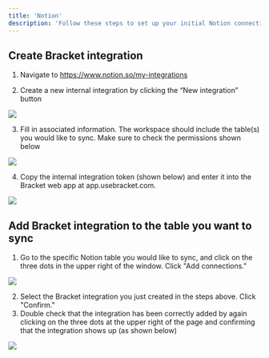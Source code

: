 ```yaml
---
title: 'Notion'
description: 'Follow these steps to set up your initial Notion connection with Bracket'
---
```


## Create Bracket integration

  1. Navigate to https://www.notion.so/my-integrations

  2. Create a new internal integration by clicking the “New integration” button

<Example>
  <img class="rounded-md w-full" src="/img/notion-integration-step-1.png" />
</Example>

3. Fill in associated information. The workspace should include the table(s) you would like to sync. Make sure to check the permissions shown below

<Example>
  <img class="rounded-md w-full" src="/img/notion-integration-step-2.png" />
</Example>

4. Copy the internal integration token (shown below) and enter it into the Bracket web app at app.usebracket.com.

<Example>
  <img class="rounded-md w-full" src="/img/notion-integration-step-3.png" />
</Example>

## Add Bracket integration to the table you want to sync

1. Go to the specific Notion table you would like to sync, and click on the three dots in the upper right of the window. Click "Add connections."

<Example>
  <img class="rounded-md w-full" src="/img/notion-integration-add-integration-to-table.png" />
</Example>

2. Select the Bracket integration you just created in the steps above. Click "Confirm."
3. Double check that the integration has been correctly added by again clicking on the three dots at the upper right of the page and confirming that the integration shows up (as shown below)

<Example>
  <img class="rounded-md w-full" src="/img/notion-integration-confirm-integration-to-table.png" />
</Example>
